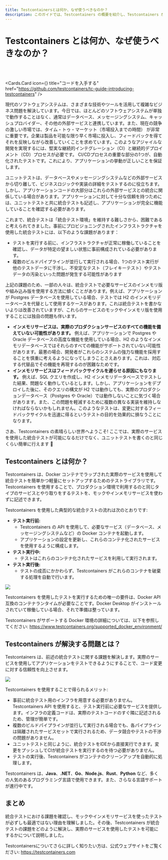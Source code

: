 ```yaml
---
title: Testcontainersとは何か、なぜ使うべきなのか？
description: このガイドでは、Testcontainers の概要を紹介し、Testcontainers がどのような問題を解決するのかを説明します。
---
```



# Testcontainers とは何か、なぜ使うべきなのか？

<br />
<br />

<Cards.Card
  icon={<FaGithub />}
  title="コードを入手する"
  href="https://github.com/testcontainers/tc-guide-introducing-testcontainers"
/>

現代のソフトウェアシステムは、さまざまな技術やツールを活用して複雑なビジネス問題を解決しています。今日では、ほとんどのソフトウェアシステムが単独で動作することはなく、通常はデータベース、メッセージングシステム、キャッシュプロバイダー、その他の外部サービスと連携しています。また、現在の競争の激しい市場では、タイム・トゥ・マーケット（市場投入までの時間） が非常に重要です。企業は製品を可能な限り早く市場に投入し、フィードバックを得てそれを反映しながら改善していくことを求めています。このようなアジャイルな開発を実現するには、堅実な継続的インテグレーション（CI）と継続的デプロイメント（CD）プロセスが必要です。
CI/CDプロセスの重要な部分の1つが、自動化されたテストです。これにより、アプリケーションの挙動が正しいことを保証します。

ユニットテストは、データベースやメッセージングシステムなどの外部サービスから切り離して、ビジネスロジックや実装の詳細をテストするのに役立ちます。しかし、アプリケーションコードの大部分はこれらの外部サービスとの統合に関係している場合があります。アプリケーションに対して十分な信頼を持つためには、ユニットテストと共に統合テストも記述し、アプリケーションが完全に機能していることを確認する必要があります。

これまで、統合テストは「統合テスト環境」を維持する難しさから、困難であると考えられてきました。事前にプロビジョニングされたインフラストラクチャを使用した統合テストには、以下のような課題があります：

- テストを実行する前に、インフラストラクチャが正常に稼働していることを確認し、データが特定の望ましい状態に事前構成されている必要があります。
- 複数のビルドパイプラインが並行して実行される場合、1つのテスト実行が他のテストデータに干渉し、不安定なテスト（フレイキーテスト）やテストデータの汚染といった問題が発生する可能性があります

上記の課題のため、一部の人々は、統合テストで必要なサービスのインメモリ版や組み込み版を使用する方法に傾くことがあります。例えば、アプリケーションが Postgres データベースを使用している場合、テストでは H2 のインメモリデータベースを代替として使用するケースがあります。これは統合テストを書かないよりは改善されていますが、これらのサービスのモックやインメモリ版を使用することには独自の問題も伴います。

- **インメモリサービスは、実際のプロダクションサービスのすべての機能を備えていない可能性があります。** 例えば、アプリケーションで Postgres や Oracle データベースの高度な機能を使用している場合、H2 のようなインメモリデータベースではそれらのすべての機能がサポートされていない可能性があります。最悪の場合、開発者がこれらのシステムの強力な機能を採用することを慎重に考えるようになってしまうことさえあります。これは、対応する代替品でその機能を再現するのが困難なためです。
- **インメモリサービスはフィードバックサイクルを遅らせる原因にもなります。** 例えば、SQL クエリを作成し、H2 インメモリデータベースでテストした結果、問題なく動作しているとします。しかし、アプリケーションをデプロイした後に、そのクエリの構文が H2 では動作しても、実際のプロダクションデータベース（Postgres や Oracle）では動作しないことに気づく場合があります。また、この問題を軽減するために複数の異なる実装を維持しなければならないかもしれません。このようなテストは、変更に対するフィードバックサイクルを迅速に得るというテストの目的を効果的に損なうことになります。

さあ、Testcontainers の素晴らしい世界へようこそ! ここでは、実際のサービスを使用した統合テストが可能になるだけでなく、ユニットテストを書くのと同じくらい簡単に行えます 🙂

## Testcontainers とは何か？

Testcontainers は、Docker コンテナでラップされた実際のサービスを使用して統合テストを簡単かつ軽量にセットアップするためのテストライブラリです。Testcontainers を使用することで、プロダクション環境で利用するのと同じタイプのサービスとやり取りをするテストを、モックやインメモリサービスを使わずに記述できます。

Testcontainers を使用した典型的な統合テストの流れは次のとおりです:

- **テスト実行前:**
    - Testcontainers の API を使用して、必要なサービス（データベース、メッセージングシステムなど）の Docker コンテナを起動します。
    - アプリケーションの設定を更新し、これらのコンテナ化されたサービスを使用するように構成します。
- **テスト実行中:**
    - テストはこれらのコンテナ化されたサービスを利用して実行されます。
- **テスト実行後:**
    - テストの成否にかかわらず、Testcontainers がこれらのコンテナを破棄する処理を自動で行います。

![](/testcontainers-guides-ja/testcontainers-lifecycle-simple-2.png)

Testcontainers を使用したテストを実行するための唯一の要件は、Docker API 互換のコンテナランタイムが必要なことです。Docker Desktop がインストールされていて稼働している場合、それで準備は整っています。

Testcontainers がサポートする Docker 環境の詳細については、以下を参照してください:
https://www.testcontainers.org/supported_docker_environment/

## Testcontainers が解決する問題とは？

Testcontainers は、前述の統合テストに関する課題を解決します。実際のサービスを使用してアプリケーションをテストできるようにすることで、コード変更に対する信頼性を向上させます。

![](/testcontainers-guides-ja/testcontainers-dev-ci.png)

Testcontainers を使用することで得られるメリット:

- 事前に統合テスト用のインフラを用意する必要がありません。Testcontainers API を使用すると、テスト実行前に必要なサービスを提供します。インフラの定義コードは、実際のテストコードのすぐ隣に記述されるため、管理が簡単です。
- 複数のビルドパイプラインが並行して実行される場合でも、各パイプラインは隔離されたサービスセットで実行されるため、データ競合やテストの干渉の問題がありません。
- ユニットテストと同じように、統合テストをIDEから直接実行できます。変更をプッシュしてCIが統合テストを実行するのを待つ必要がありません。
- テストの実行後、Testcontainers がコンテナのクリーンアップを自動的に処理します。

Testcontainers は、**Java**、**.NET**、**Go**、**Node.js**、**Rust**、**Python** など、多くの人気のあるプログラミング言語で使用できます。また、さらなる言語サポートが進行中です。

## まとめ

統合テストにおける課題を確認し、モックやインメモリサービスを使ったテストが必ずしも最適ではない理由を理解しました。その後、Testcontainers が統合テストの課題をどのように解決し、実際のサービスを使用したテストを可能にするかについて説明しました。

Testcontainersについてさらに詳しく知りたい方は、公式ウェブサイトをご覧ください:
https://testcontainers.com
